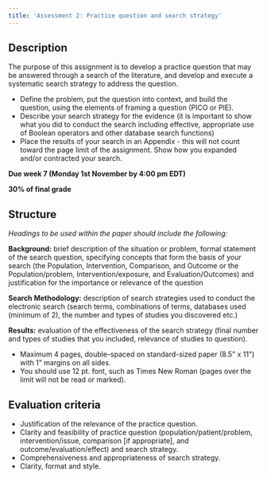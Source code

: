 ```yaml
---
title: 'Assessment 2: Practice question and search strategy'
---
```


## Description

The purpose of this assignment is to develop a practice question that may be answered through a search of the literature, and develop and execute a systematic search strategy to address the question.

- Define the problem, put the question into context, and build the question, using the elements of framing a question (PICO or PIE).
- Describe your search strategy for the evidence (it is important to show what you did to conduct the search including effective, appropriate use of Boolean operators and other database search functions)
- Place the results of your search in an Appendix - this will not count toward the page limit of the assignment. Show how you expanded and/or contracted your search.

**Due week 7 (Monday 1st November by 4:00 pm EDT)**

**30% of final grade**

## Structure

_Headings to be used within the paper should include the following:_

**Background:** brief description of the situation or problem, formal statement of the search question, specifying concepts that form the basis of your search (the Population, Intervention, Comparison, and Outcome or the Population/problem, Intervention/exposure, and Evaluation/Outcomes) and justification for the importance or relevance of the question

**Search Methodology:** description of search strategies used to conduct the electronic search (search terms, combinations of terms, databases used (minimum of 2), the number and types of studies you discovered etc.)

**Results:** evaluation of the effectiveness of the search strategy (final number and types of studies that you included, relevance of studies to question).

- Maximum 4 pages, double-spaced on standard-sized paper (8.5" x 11") with 1" margins on all sides.
- You should use 12 pt. font, such as Times New Roman (pages over the limit will not be read or marked).

## Evaluation criteria

- Justification of the relevance of the practice question.
- Clarity and feasibility of practice question (population/patient/problem, intervention/issue, comparison [if appropriate], and outcome/evaluation/effect) and search strategy.
- Comprehensiveness and appropriateness of search strategy.
- Clarity, format and style.
